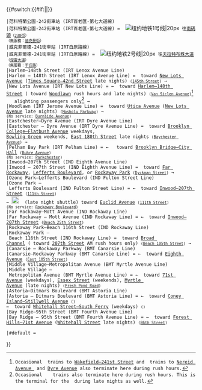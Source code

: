 {{#switch:{{#if:{{{1|}}}|{{{1|}}}|{{FULLPAGENAME}}}}
 |范科特蘭公園-242街車站 (IRT百老匯-第七大道線)
 |范科特蘭公園-242街車站 (IRT百老匯-第七大道線) = {{arrow|R}} [[File:NYCS-bull-trans-1.svg|纽约地铁1号线|20px]] 往[[南碼頭-白廳街車站|南碼頭]]<small>（[[238街車站 (IRT百老匯-第七大道線)|238街]]）</small><br><small>（無服務：[[迪克曼街車站 (IRT百老匯-第七大道線)|迪克曼街]]）</small>
 |威克菲爾德-241街車站 (IRT白原路線)
 |威克菲爾德-241街車站 (IRT白原路線) = {{arrow|L}} [[File:NYCS-bull-trans-2.svg|纽约地铁2号线|20px]] 往[[夫拉特布殊大道-布魯克林學院車站 (IRT諾斯特蘭大道線)|夫拉特布殊大道]]<small>（[[涅雷大道車站 (IRT白原路線)|涅雷大道]]）</small><br><small>（無服務：[[干丘路車站 (IRT白原路線)|干丘路]]）</small>
 |Harlem–148th Street (IRT Lenox Avenue Line)
 |Harlem – 148th Street (IRT Lenox Avenue Line) = {{rint|newyork|3}} toward [[New Lots Avenue (IRT New Lots Line)|New Lots Avenue]] ([[Times Square–42nd Street (IRT Broadway–Seventh Avenue Line)|Times Square–42nd Street]] late nights) <small>([[145th Street (IRT Lenox Avenue Line)|145th Street]])</small> →
 |New Lots Avenue (IRT New Lots Line) = ← {{rint|newyork|3}} toward [[Harlem–148th Street (IRT Lenox Avenue Line)|Harlem–148th Street]] ({{rint|newyork|4}} toward [[Woodlawn (IRT Jerome Avenue Line)|Woodlawn]] rush hours and late nights) <small>([[Van Siclen Avenue (IRT New Lots Line)|Van Siclen Avenue]])</small><ref name="service">Occasional {{rint|newyork|2}} trains to [[Wakefield–241st Street (IRT White Plains Road Line)|Wakefield–241st Street]] and {{rint|newyork|5}} trains to [[Nereid Avenue (IRT White Plains Road Line)|Nereid Avenue ]] and [[Dyre Avenue (IRT Dyre Avenue Line)|Dyre Avenue]] also terminate here during rush hours.</ref><br><span style="color:white">→</span> {{rint|newyork|3}} alighting passengers only<ref name="service2">Occasional {{rint|newyork|2}} {{rint|newyork|4}} {{rint|newyork|5}} trains also terminate here during rush hours. This is the terminal for the {{rint|newyork|4}} during late nights as well.</ref> →
 |Woodlawn (IRT Jerome Avenue Line) = {{rint|newyork|4}} toward [[Crown Heights–Utica Avenue (IRT Eastern Parkway Line)|Utica Avenue]] ([[New Lots Avenue (IRT New Lots Line)|New Lots Avenue]] late nights) <small>([[Mosholu Parkway (IRT Jerome Avenue Line)|Mosholu Parkway]])</small> →<br><small>(No service: [[Burnside Avenue (IRT Jerome Avenue Line)|Burnside Avenue]])</small>
 |Eastchester–Dyre Avenue (IRT Dyre Avenue Line)
 |Eastchester – Dyre Avenue (IRT Dyre Avenue Line) = {{rint|newyork|5}} toward [[Brooklyn College–Flatbush Avenue (IRT Nostrand Avenue Line)|Brooklyn College–Flatbush Avenue]] weekdays,<br>[[Bowling Green (IRT Lexington Avenue Line)|Bowling Green]] weekends, [[East 180th Street (IRT White Plains Road Line)|East 180th Street]] late nights <small>([[Baychester Avenue (IRT Dyre Avenue Line)|Baychester Avenue]])</small> →
 |Pelham Bay Park (IRT Pelham Line) = ← {{rint|newyork|6}} {{rint|newyork|6d}} toward [[Brooklyn Bridge–City Hall (IRT Lexington Avenue Line)|Brooklyn Bridge–City Hall]] <small>([[Buhre Avenue (IRT Pelham Line)|Buhre Avenue]])</small><br><small>(No service: [[Parkchester (IRT Pelham Line)|Parkchester]])</small>
 |Inwood–207th Street (IND Eighth Avenue Line)
 |Inwood – 207th Street (IND Eighth Avenue Line) = {{rint|newyork|A}} toward [[Far Rockaway–Mott Avenue (IND Rockaway Line)|Far Rockaway]], [[Ozone Park–Lefferts Boulevard (IND Fulton Street Line)|Lefferts Boulevard]], or [[Rockaway Park–Beach 116th Street (IND Rockaway Line)|Rockaway Park]] <small>([[Dyckman Street (IND Eighth Avenue Line)|Dyckman Street]])</small> →
 |Ozone Park–Lefferts Boulevard (IND Fulton Street Line)
 |Ozone Park – Lefferts Boulevard (IND Fulton Street Line) = ← {{rint|newyork|A}} toward [[Inwood–207th Street (IND Eighth Avenue Line)|Inwood–207th Street]] <small>([[111th Street (IND Fulton Street Line)|111th Street]])</small><br>← [[File:NYCS-bull-trans-S blue.svg|20px|link=A (New York City Subway service)]]  (late night shuttle) toward [[Euclid Avenue (IND Fulton Street Line)|Euclid Avenue]] <small>([[111th Street (IND Fulton Street Line)|111th Street]])</small><br><small>(No service: [[Rockaway Boulevard (IND Fulton Street Line)|Rockaway Boulevard]])</small>
 |Far Rockaway–Mott Avenue (IND Rockaway Line)
 |Far Rockaway – Mott Avenue (IND Rockaway Line) = ← {{rint|newyork|A}} toward [[Inwood–207th Street (IND Eighth Avenue Line)|Inwood–207th Street]] <small>([[Beach 25th Street (IND Rockaway Line)|Beach 25th Street]])</small>
 |Rockaway Park–Beach 116th Street (IND Rockaway Line)
 |Rockaway Park – Beach 116th Street (IND Rockaway Line) = {{rint|newyork|Sr}} toward [[Broad Channel (IND Rockaway Line)|Broad Channel]] ({{rint|newyork|A}} toward [[207th Street (IND Eighth Avenue Line)|207th Street]] AM rush hours only) <small>([[Beach 105th Street (IND Rockaway Line)|Beach 105th Street]])</small> →
 |Canarsie – Rockaway Parkway (BMT Canarsie Line)
 |Canarsie–Rockaway Parkway (BMT Canarsie Line) = ← {{rint|newyork|L}} toward [[Eighth Avenue (BMT Canarsie Line)|Eighth Avenue]] <small>([[East 105th Street (BMT Canarsie Line)|East 105th Street]])</small>
 |Middle Village–Metropolitan Avenue (BMT Myrtle Avenue Line) 
 |Middle Village – Metropolitan Avenue (BMT Myrtle Avenue Line) = ← {{rint|newyork|M}} toward [[Forest Hills–71st Avenue (IND Queens Boulevard Line)|71st Avenue]] (weekdays), [[Essex Street (BMT Nassau Street Line)|Essex Street]] (weekends), [[Myrtle Avenue (BMT Jamaica Line)|Myrtle Avenue]] (late nights) <small>([[Fresh Pond Road (BMT Myrtle Avenue Line)|Fresh Pond Road]])</small>
 |Astoria–Ditmars Boulevard (BMT Astoria Line)
 |Astoria – Ditmars Boulevard (BMT Astoria Line) = ← {{rint|newyork|N}} toward [[Coney Island–Stillwell Avenue (New York City Subway)|Coney Island–Stillwell Avenue]] <small>({{NYCS Platform Layout BMT Astoria/previous}})</small><br>← {{rint|newyork|W}} toward [[Whitehall Street–South Ferry (BMT Broadway Line)|Whitehall Street–South Ferry]] (weekdays) <small>({{NYCS Platform Layout BMT Astoria/previous}})</small>
 |Bay Ridge–95th Street (BMT Fourth Avenue Line)
 |Bay Ridge – 95th Street (BMT Fourth Avenue Line) = ← {{rint|newyork|R}} toward [[Forest Hills–71st Avenue (IND Queens Boulevard Line)|Forest Hills–71st Avenue]] ([[Whitehall Street–South Ferry (BMT Broadway Line)|Whitehall Street]] late nights) <small>([[86th Street (BMT Fourth Avenue Line)|86th Street]])</small>

 |#default = {{{1|}}}
}}